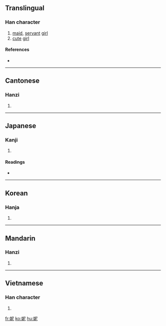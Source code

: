 ==Translingual==

===Han character===
{{Han char|rn=38|rad=女|as=05|sn=8|four=4741<sub>1</sub>|canj=女尸心 (VSP)}}

# [[maid]], [[servant]] [[girl]]
# [[cute]] [[girl]]

====References====
* {{Han ref|kx=0257.140|dkj=06123|dj=0522.100|hdz=21041.020|uh=59AE|ud=22958|bh=A967|bd=43367}}

----

==Cantonese==

===Hanzi===
{{yue-hanzi|jyut=|y=nei4}}

# {{defn|Cantonese}}

----

==Japanese==

===Kanji===
{{ja-kanji|grade=|rs=女05}}

# {{defn|Japanese}}


====Readings====
* {{ja-readings|on=[[じ]] (ji), [[に]] (ni)|kun=[[はしため]] (hashitame), [[やはらかくまつはる]] (yaharakakumatsuharu)}}

----

==Korean==

===Hanja===
{{ko-hanja|hangeul=[[니]]|rv=ni|mr=ni|}}

# {{defn|Korean}}

----

==Mandarin==

===Hanzi===
{{cmn-hanzi|pin=[[nī]] ([[ni1]])|wg=ni<sup>1</sup>}}

# {{defn|Mandarin}}

----

==Vietnamese==

===Han character===
{{vi-hantu|[[ny]], [[ni]]}}

# {{defn|Vietnamese}}

[[fr:妮]]
[[ko:妮]]
[[hu:妮]]